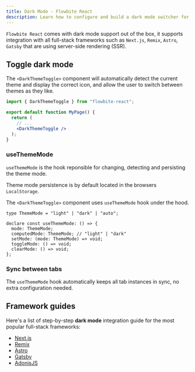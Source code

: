 ```yaml
---
title: Dark Mode - Flowbite React
description: Learn how to configure and build a dark mode switcher for Flowbite using Tailwind CSS and start developing with the components from the library
---
```


`Flowbite React` comes with dark mode support out of the box, it supports integration with all full-stack frameworks such as `Next.js`, `Remix`, `Astro`, `Gatsby` that are using server-side rendering (SSR).

## Toggle dark mode

The `<DarkThemeToggle>` component will automatically detect the current theme and display the correct icon, and allow the user to switch between themes as they like.

```jsx
import { DarkThemeToggle } from "flowbite-react";

export default function MyPage() {
  return (
    // ...
    <DarkThemeToggle />
  );
}
```

### useThemeMode

`useThemeMode` is the hook reponsible for changing, detecting and persisting the theme mode.

Theme mode persistence is by default located in the browsers `LocalStorage`.

The `<DarkThemeToggle>` component uses `useThemeMode` hook under the hood.

```tsx
type ThemeMode = "light" | "dark" | "auto";

declare const useThemeMode: () => {
  mode: ThemeMode;
  computedMode: ThemeMode; // "light" | "dark"
  setMode: (mode: ThemeMode) => void;
  toggleMode: () => void;
  clearMode: () => void;
};
```

### Sync between tabs

The `useThemeMode` hook automatically keeps all tab instances in sync, no extra configuration needed.

## Framework guides

Here's a list of step-by-step **dark mode** integration guide for the most popular full-stack frameworks:

- [Next.js](/docs/guides/next-js#dark-mode)
- [Remix](/docs/guides/remix#dark-mode)
- [Astro](/docs/guides/astro#dark-mode)
- [Gatsby](/docs/guides/gatsby#dark-mode)
- [AdonisJS](/docs/guides/adonis-js#dark-mode)
